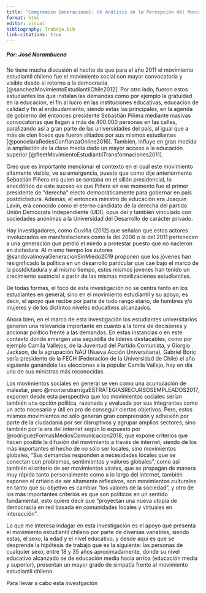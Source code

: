 ```yaml
---
title: "Compromiso Generacional: Un Análisis de la Percepción del Movimiento Estudiantil entre Diferentes Grupos Sociales en Chile"
format: html
editor: visual
bibliography: Trabajo.bib
link-citations: true
---
```


##### Por: José Norambuena

No tiene mucha discusión el hecho de que para el año 2011 el movimiento estudiantil chileno fue el movimiento social con mayor convocatoria y visible desde el retorno a la democracia [@sanchezMovimientoEstudiantilChile2012]. Por otro lado, fueron estos estudiantes los que instalan las demandas como por ejemplo la gratuidad en la educación, el fin al lucro en las instituciones educativas, educación de calidad y fin al endeudamiento, siendo estas las principales, en la agenda de gobierno del entonces presidente Sebastián Piñera mediante masivas convocatorias que llegan a más de 400.000 personas en las calles, paralizando así a gran parte de las universidades del país, al igual que a más de cien liceos que fueron sitiados por sus mismos estudiantes [@poncelaraRedesConfianzaOnline2016]. También, influye en gran medida la ampliación de la clase media dado un mayor acceso a la educación superior [@fleetMovimientoEstudiantilTransformaciones2011].

Creo que es importante mencionar el contexto en el cual este movimiento altamente visible, ve su emergencia, puesto que como dije anteriormente Sebastián Piñera era quien se sentaba en el sillón presidencial, lo anecdótico de este suceso es que Piñera en ese momento fue el primer presidente de \"derecha\" electo democráticamente para gobernar en país postdictadura. Además, el entonces ministro de educación era Joaquín Lavín, era conocido como el eterno candidato de la derecha del partido Unión Demócrata Independiente (UDI), opus dei y también vinculado con sociedades anónimas a la Universidad del Desarrollo de carácter privado. 

Hay investigadores, como Ouviña (2012) que señalan que estos actores involucrados en manifestaciones como la del 2006 o la del 2011 pertenecen a una generación que perdió el miedo a protestar puesto que no nacieron en dictadura. Al mismo tiempo los autores @sandovalmoyaGeneracionSinMiedo2019 proponen que los jóvenes han resignificado la política en un desarrollo particular que cae bajo el marco de la postdictadura y al mismo tiempo, estos mismos jovenes han tenido un crecimiento sustncial a partir de las mismas movilizaciones estudiantiles.

De todas formas, el foco de esta investigación no se centra tanto en los estudiantes en general, sino en el movimiento estudiantil y su apoyo, es decir, el apoyo que recibe por parte de todo rango etario, de hombres y/o mujeres y de los distintos niveles educativos alcanzados.

Ahora bien, en el marco de esta investigación los estudiantes universitarios ganaron una relevancia importante en cuanto a la toma de decisiones y accionar político frente a las demandas. En estas instancias o en este contexto donde emergen una seguidilla de líderes destacables, como por ejemplo Camila Vallejos, de la Juventud del Partido Comunista, y Giorgio Jackson, de la agrupación NAU (Nueva Acción Universitaria), Gabriel Boric sería presidente de la FECH (Federación de la Universidad de Chile) el año siguiente ganándole las elecciones a la popular Camila Vallejo, hoy en día una de sus ministras más reconocidas.

Los movimientos sociales en general se ven como una acumulación de malestar, pero @monterobarrigaESTRATEGIASRECURSOSEMPLEADOS2017, exponen desde esta perspectiva que los movimientos sociales serían también una opción política, razonada y evaluada por sus integrantes como un acto necesario y útil en pro de conseguir ciertos objetivos. Pero, estos mismos movimientos no sólo generan gran comprensión y adhesión por parte de la ciudadanía por ser disruptivos y agrupar amplios sectores, sino también por la era del internet según lo expuesto por @rodriguezFormasMediosComunicacion2018, que expone criterios que hacen posible la difusión del movimiento a través de internet, siendo de los más importantes el hecho de no sólo ser locales, sino movimientos globales, "Sus demandas responden a necesidades locales que se conectan con problemas, sentimientos y valores globales", como así también el criterio de ser movimientos virales, que se propagan de manera muy rápida tanto personalmente como a lo largo del internet, también exponen el crtierio de ser altamente reflexivos, son movimientos culturales en tanto que su objetivo es cambiar "los valores de la sociedad", y otro de los más importantes criterios es que son políticos en un sentido fundamental, esto quiere decir que "proyectan una nueva utopía de democracia en red basada en comunidades locales y virtuales en interacción".

Lo que me interesa indagar en esta investigación es el apoyo que presenta el movimiento estudiantil chileno por parte de diversas variables, siendo estas, el sexo, la edad y el nivel educativo, y desde aquí es que se desprende la hipótesis de trabajo que es la siguiente: las personas de cualquier sexo, entre 18 y 35 años aproximadamente, donde su nivel educativo alcanzado se de educación media hacia arriba (educación media y superior), presentan un mayor grado de simpatía frente al movimiento estudiantil chileno.

Para llevar a cabo esta investgación
